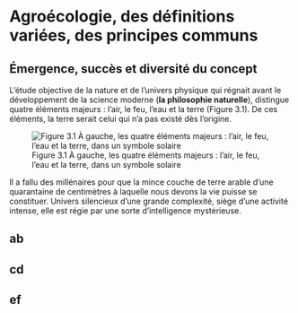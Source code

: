 # Agroécologie, des définitions variées, des principes communs {#agroecologie}

##	Émergence, succès et diversité du concept

L'étude objective de la nature et de l'univers physique qui régnait avant le développement de la science moderne (__la philosophie naturelle__), distingue quatre éléments majeurs : l'air, le feu, l'eau et la terre (Figure 3.1). De ces éléments, la terre serait celui qui n’a pas existé dès l’origine.

![Figure 3.1 À gauche, les quatre éléments majeurs : l'air, le feu, l'eau et la terre, dans un symbole solaire](figures/fig31.png)

Il a fallu des millénaires pour que la mince couche de terre arable d’une quarantaine de centimètres à laquelle nous devons la vie puisse se constituer. Univers silencieux d’une grande complexité, siège d’une activité intense, elle est régie par une sorte d’intelligence mystérieuse. 


## ab

## cd

## ef